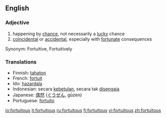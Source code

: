 ==English==

===Adjective===
{{en-adj}}

# happening by [[chance]], not necessarily a [[lucky]] chance
# [[coincidental]] or [[accidental]], especially with [[fortunate]] consequences

Synonym: Fortuitive, Fortuitively

===Translations===
*Finnish: [[tahaton]]
*French: [[fortuit]]
*Ido: [[hazardala]]
*Indonesian: secara [[betul|kebetulan]], secara tak [[sengaja|disengaja]]
*Japanese: [[偶然]] ([[ぐうぜん]], gūzen)
*Portuguese: [[fortuito]]

[[io:fortuitous]]
[[it:fortuitous]]
[[ru:fortuitous]]
[[fi:fortuitous]]
[[vi:fortuitous]]
[[zh:fortuitous]]